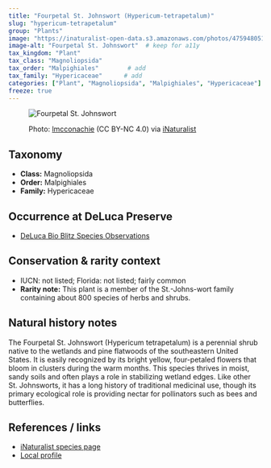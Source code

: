 ```yaml
---
title: "Fourpetal St. Johnswort (Hypericum-tetrapetalum)"
slug: "hypericum-tetrapetalum"
group: "Plants"
image: "https://inaturalist-open-data.s3.amazonaws.com/photos/475948051/large.jpg"        # keep for thumbnails
image-alt: "Fourpetal St. Johnswort"  # keep for a11y
tax_kingdom: "Plant"
tax_class: "Magnoliopsida"
tax_order: "Malpighiales"        # add
tax_family: "Hypericaceae"      # add
categories: ["Plant", "Magnoliopsida", "Malpighiales", "Hypericaceae"]
freeze: true
---
```


<figure class="species-figure">

<img src="https://inaturalist-open-data.s3.amazonaws.com/photos/475948051/large.jpg" alt="Fourpetal St. Johnswort" class="species-photo"/>

<figcaption class="photo-credit">

Photo: <a href="https://www.inaturalist.org/people/lmcconachie">lmcconachie</a> (CC BY-NC 4.0) via <a href="https://www.inaturalist.org/observations/265046708">iNaturalist</a>

</figcaption>

</figure>

## Taxonomy

-   **Class:** Magnoliopsida
-   **Order:** Malpighiales
-   **Family:** Hypericaceae

## Occurrence at DeLuca Preserve

-   [DeLuca Bio Blitz Species Observations](https://www.inaturalist.org/observations?project_id=191727&subview=table&taxon_id=128076)

## Conservation & rarity context

-   IUCN: not listed; Florida: not listed; fairly common
-   **Rarity note:** This plant is a member of the St.-Johns-wort family containing about 800 species of herbs and shrubs.

## Natural history notes

The Fourpetal St. Johnswort (Hypericum tetrapetalum) is a perennial shrub native to the wetlands and pine flatwoods of the southeastern United States. It is easily recognized by its bright yellow, four-petaled flowers that bloom in clusters during the warm months. This species thrives in moist, sandy soils and often plays a role in stabilizing wetland edges. Like other St. Johnsworts, it has a long history of traditional medicinal use, though its primary ecological role is providing nectar for pollinators such as bees and butterflies.

## References / links

-   [iNaturalist species page](https://www.inaturalist.org/taxa/128076-Hypericum-tetrapetalum)
-   [Local profile](https://www.flawildflowers.org/wp-content/uploads/2025/02/hypericum_tetrapetalum.pdf)

